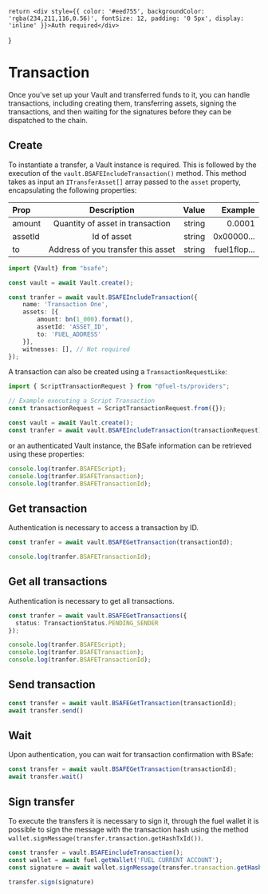     return <div style={{ color: '#eed755', backgroundColor: 'rgba(234,211,116,0.56)', fontSize: 12, padding: '0 5px', display: 'inline' }}>Auth required</div>
}

# Transaction

Once you've set up your Vault and transferred funds to it, you can handle transactions, including creating them, transferring assets,
signing the transactions, and then waiting for the signatures before they can be dispatched to the chain.

## Create

To instantiate a transfer, a Vault instance is required. This is followed by the execution of the
`vault.BSAFEIncludeTransaction()` method. This method takes as input an `ITransferAsset[]` array passed to the `asset` property,
encapsulating the following properties:

| Prop    |            Description             |  Value |      Example |
|:--------|:----------------------------------:|-------:|-------------:|
| amount  |  Quantity of asset in transaction  | string |       0.0001 |
| assetId |            Id of asset             | string |   0x00000... |
| to      | Address of you transfer this asset | string | fuel1flop... |

```ts copy
import {Vault} from "bsafe";

const vault = await Vault.create();

const tranfer = await vault.BSAFEIncludeTransaction({
    name: 'Transaction One',
    assets: [{
        amount: bn(1_000).format(),
        assetId: 'ASSET_ID',
        to: 'FUEL_ADDRESS'
    }],
    witnesses: [], // Not required
});
```

A transaction can also be created using a `TransactionRequestLike`:

```ts copy
import { ScriptTransactionRequest } from "@fuel-ts/providers";

// Example executing a Script Transaction
const transactionRequest = ScriptTransactionRequest.from({});

const vault = await Vault.create();
const tranfer = await vault.BSAFEIncludeTransaction(transactionRequest);
```

or an authenticated Vault instance, the BSafe information can be retrieved using these properties:

```ts copy
console.log(tranfer.BSAFEScript);
console.log(tranfer.BSAFETransaction);
console.log(tranfer.BSAFETransactionId);
```

## Get transaction

Authentication is necessary to access a transaction by ID.

```ts copy
const tranfer = await vault.BSAFEGetTransaction(transactionId);

console.log(tranfer.BSAFETransactionId);
```

## Get all transactions

Authentication is necessary to get all transactions.

```ts copy
const tranfer = await vault.BSAFEGetTransactions({
  status: TransactionStatus.PENDING_SENDER
});

console.log(tranfer.BSAFEScript);
console.log(tranfer.BSAFETransaction);
console.log(tranfer.BSAFETransactionId);
```

## Send transaction

```ts copy
const transfer = await vault.BSAFEGetTransaction(transactionId);
await transfer.send()
```

## Wait

Upon authentication, you can wait for transaction confirmation with BSafe:

```ts copy
const transfer = await vault.BSAFEGetTransaction(transactionId);
await transfer.wait()
```

## Sign transfer

To execute the transfers it is necessary to sign it, through the fuel wallet it is possible to sign the message with the
transaction hash using the method `wallet.signMessage(transfer.transaction.getHashTxId())`.

```ts
const transfer = vault.BSAFEincludeTransaction();
const wallet = await fuel.getWallet('FUEL CURRENT ACCOUNT');
const signature = await wallet.signMessage(transfer.transaction.getHashTxId());

transfer.sign(signature)
```

